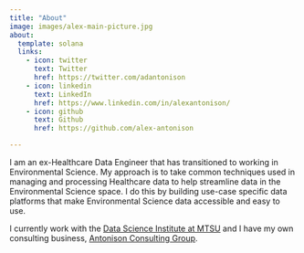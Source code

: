 ```yaml
---
title: "About"
image: images/alex-main-picture.jpg
about:
  template: solana
  links:
    - icon: twitter
      text: Twitter
      href: https://twitter.com/adantonison
    - icon: linkedin
      text: LinkedIn
      href: https://www.linkedin.com/in/alexantonison/
    - icon: github
      text: Github
      href: https://github.com/alex-antonison

---
```


I am an ex-Healthcare Data Engineer that has transitioned to working in Environmental Science. My approach is to take common techniques used in managing and processing Healthcare data to help streamline data in the Environmental Science space. I do this by building use-case specific data platforms that make Environmental Science data accessible and easy to use.

I currently work with the [Data Science Institute at MTSU](https://www.mtsu.edu/datascience/index.php) and I have my own consulting business, [Antonison Consulting Group](https://www.antonison-cg.com/).